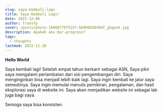 ```yaml
---
slug: saya-kembali-lagi
title: Saya Kembali Lagi!
date: 2021-12-06
author: fransfp
cover: /posts/photo-1666077975157-bb96683849df_ghgwvk.jpg
description: Apakah aku ber-progress?
tags:
  - thoughts
lastmod: 2022-11-20
---
```


**Hello World**

Saya kembali lagi!
Setelah empat tahun berkarir sebagai ASN, Saya pikir saya mengalami perlambatan dari sisi pengembangan diri. Saya menginginkan bisa menjadi lebih baik lagi. Saya ingin kembali ke jalur saya semestinya.
Saya ingin memulai menulis pemikiran, pengalaman, dan hasil eksplorasi saya di website ini. Saya akan menjadikan website ini sebagai lab juga bagi saya.

Semoga saya bisa konsisten.
